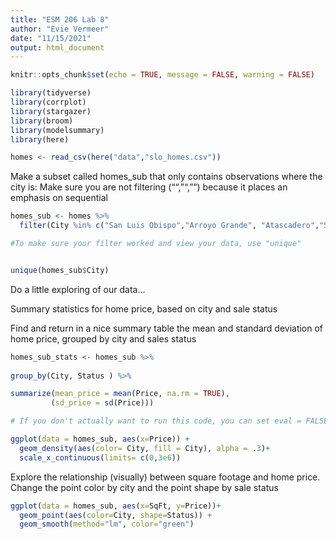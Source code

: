 ```yaml
---
title: "ESM 206 Lab 8"
author: "Evie Vermeer"
date: "11/15/2021"
output: html_document
---
```


```r
knitr::opts_chunk$set(echo = TRUE, message = FALSE, warning = FALSE)

library(tidyverse)
library(corrplot)
library(stargazer)
library(broom)
library(modelsummary)
library(here)

```

```r
homes <- read_csv(here("data","slo_homes.csv"))

```



Make a subset called homes_sub that only contains observations where the city is:
Make sure you are not filtering ("","","") because it places an emphasis on sequential 


```r

homes_sub <- homes %>% 
  filter(City %in% c("San Luis Obispo","Arroyo Grande", "Atascadero","Santa Maria-Orcutt"))

#To make sure your filter worked and view your data, use "unique"


unique(homes_sub$City)
```


Do a little exploring of our data...

Summary statistics for home price, based on city and sale status

Find and return in a nice summary table the mean and standard deviation of home price, grouped by city and sales status 

```r
homes_sub_stats <- homes_sub %>% 
  
group_by(City, Status ) %>% 

summarize(mean_price = mean(Price, na.rm = TRUE),
         (sd_price = sd(Price)))

# If you don't actually want to run this code, you can set eval = FALSE in code chunk 

ggplot(data = homes_sub, aes(x=Price)) +
  geom_density(aes(color= City, fill = City), alpha = .3)+
  scale_x_continuous(limits= c(0,3e6))

```

Explore the relationship (visually) between square footage and home price. Change the point color by city and the point shape by sale status

```r
ggplot(data = homes_sub, aes(x=SqFt, y=Price))+
  geom_point(aes(color=City, shape=Status)) +
  geom_smooth(method="lm", color="green")


```






